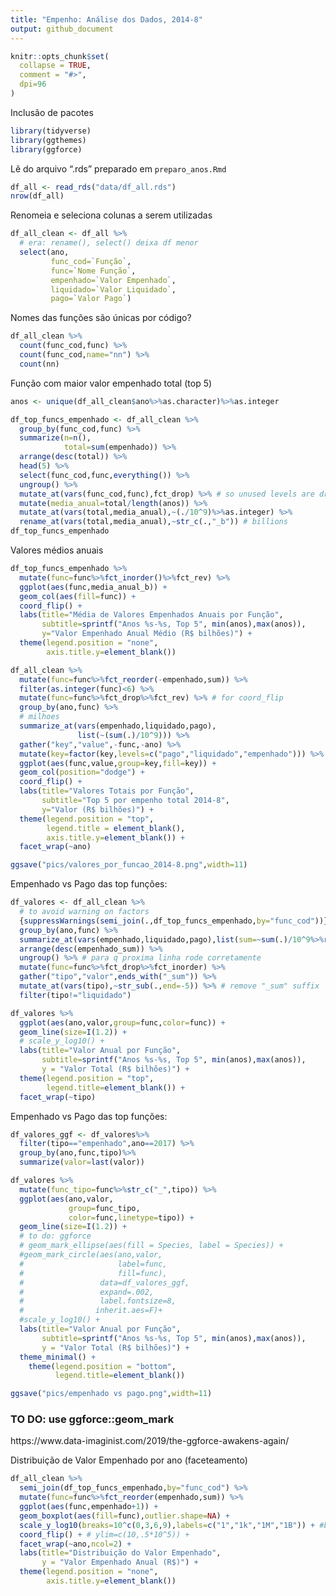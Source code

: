 ---
title: "Empenho: Análise dos Dados, 2014-8"
output: github_document
---

```{r,echo=F}
knitr::opts_chunk$set(
  collapse = TRUE,
  comment = "#>",
  dpi=96
)
```

Inclusão de pacotes

```{r setup,message=F}
library(tidyverse)
library(ggthemes)
library(ggforce)
```

Lê do arquivo ".rds" preparado em `preparo_anos.Rmd`

```{r,cache=T}
df_all <- read_rds("data/df_all.rds")
nrow(df_all)
```

Renomeia e seleciona colunas a serem utilizadas

```{r}
df_all_clean <- df_all %>%
  # era: rename(), select() deixa df menor
  select(ano,
         func_cod=`Função`,
         func=`Nome Função`,
         empenhado=`Valor Empenhado`,
         liquidado=`Valor Liquidado`,
         pago=`Valor Pago`)
```


Nomes das funções são únicas por código?

```{r,cache=T}
df_all_clean %>%
  count(func_cod,func) %>%
  count(func_cod,name="nn") %>%
  count(nn)
```

Função com maior valor empenhado total (top 5)

```{r,cache=T}
anos <- unique(df_all_clean$ano%>%as.character)%>%as.integer

df_top_funcs_empenhado <- df_all_clean %>%
  group_by(func_cod,func) %>%
  summarize(n=n(),
            total=sum(empenhado)) %>%
  arrange(desc(total)) %>%
  head(5) %>%
  select(func_cod,func,everything()) %>%
  ungroup() %>%
  mutate_at(vars(func_cod,func),fct_drop) %>% # so unused levels are dropped
  mutate(media_anual=total/length(anos)) %>%
  mutate_at(vars(total,media_anual),~(./10^9)%>%as.integer) %>%
  rename_at(vars(total,media_anual),~str_c(.,"_b")) # billions
df_top_funcs_empenhado
```

Valores médios anuais

```{r,cache=T}
df_top_funcs_empenhado %>%
  mutate(func=func%>%fct_inorder()%>%fct_rev) %>%
  ggplot(aes(func,media_anual_b)) +
  geom_col(aes(fill=func)) +
  coord_flip() +
  labs(title="Média de Valores Empenhados Anuais por Função",
       subtitle=sprintf("Anos %s-%s, Top 5", min(anos),max(anos)),
       y="Valor Empenhado Anual Médio (R$ bilhões)") +
  theme(legend.position = "none",
        axis.title.y=element_blank())
```

```{r}
df_all_clean %>%
  mutate(func=func%>%fct_reorder(-empenhado,sum)) %>%
  filter(as.integer(func)<6) %>%
  mutate(func=func%>%fct_drop%>%fct_rev) %>% # for coord_flip
  group_by(ano,func) %>%
  # milhoes
  summarize_at(vars(empenhado,liquidado,pago),
               list(~(sum(.)/10^9))) %>%
  gather("key","value",-func,-ano) %>%
  mutate(key=factor(key,levels=c("pago","liquidado","empenhado"))) %>%
  ggplot(aes(func,value,group=key,fill=key)) +
  geom_col(position="dodge") +
  coord_flip() +
  labs(title="Valores Totais por Função",
       subtitle="Top 5 por empenho total 2014-8",
       y="Valor (R$ bilhões)") +
  theme(legend.position = "top",
        legend.title = element_blank(),
        axis.title.y=element_blank()) +
  facet_wrap(~ano)
```

```{r,eval=F,include=F}
ggsave("pics/valores_por_funcao_2014-8.png",width=11)
```


Empenhado vs Pago das top funções:

```{r,cache=T,message=F}
df_valores <- df_all_clean %>%
  # to avoid warning on factors
  {suppressWarnings(semi_join(.,df_top_funcs_empenhado,by="func_cod"))}%>%
  group_by(ano,func) %>%
  summarize_at(vars(empenhado,liquidado,pago),list(sum=~sum(.)/10^9%>%round(1))) %>%
  arrange(desc(empenhado_sum)) %>%
  ungroup() %>% # para q proxima linha rode corretamente
  mutate(func=func%>%fct_drop%>%fct_inorder) %>%
  gather("tipo","valor",ends_with("_sum")) %>%
  mutate_at(vars(tipo),~str_sub(.,end=-5)) %>% # remove "_sum" suffix
  filter(tipo!="liquidado")

df_valores %>%
  ggplot(aes(ano,valor,group=func,color=func)) +
  geom_line(size=I(1.2)) +
  # scale_y_log10() +
  labs(title="Valor Anual por Função",
       subtitle=sprintf("Anos %s-%s, Top 5", min(anos),max(anos)),
       y = "Valor Total (R$ bilhões)") +
  theme(legend.position = "top",
        legend.title=element_blank()) +
  facet_wrap(~tipo)
```

Empenhado vs Pago das top funções:

```{r,cache=T,message=F}
df_valores_ggf <- df_valores%>%
  filter(tipo=="empenhado",ano==2017) %>%
  group_by(ano,func,tipo)%>%
  summarize(valor=last(valor))

df_valores %>%
  mutate(func_tipo=func%>%str_c("_",tipo)) %>%
  ggplot(aes(ano,valor,
             group=func_tipo,
             color=func,linetype=tipo)) +
  geom_line(size=I(1.2)) +
  # to do: ggforce
  # geom_mark_ellipse(aes(fill = Species, label = Species)) +
  #geom_mark_circle(aes(ano,valor,
  #                     label=func,
  #                     fill=func),
  #                 data=df_valores_ggf,
  #                 expand=.002,
  #                 label.fontsize=8,
  #                inherit.aes=F)+
  #scale_y_log10() +
  labs(title="Valor Anual por Função",
       subtitle=sprintf("Anos %s-%s, Top 5", min(anos),max(anos)),
       y = "Valor Total (R$ bilhões)") +
  theme_minimal() +
    theme(legend.position = "bottom",
          legend.title=element_blank())
```

```{r}
ggsave("pics/empenhado vs pago.png",width=11)
```

### TO DO: use ggforce::geom_mark
https://www.data-imaginist.com/2019/the-ggforce-awakens-again/

Distribuição de Valor Empenhado por ano (faceteamento)

```{r,cache=T,message=F}
df_all_clean %>%
  semi_join(df_top_funcs_empenhado,by="func_cod") %>%
  mutate(func=func%>%fct_reorder(empenhado,sum)) %>%
  ggplot(aes(func,empenhado+1)) +
  geom_boxplot(aes(fill=func),outlier.shape=NA) +
  scale_y_log10(breaks=10^c(0,3,6,9),labels=c("1","1k","1M","1B")) + #breaks=10^(1:5),labels=10^(1:5)%>%as.integer) +
  coord_flip() + # ylim=c(10,.5*10^5)) +
  facet_wrap(~ano,ncol=2) +
  labs(title="Distribuição do Valor Empenhado",
       y = "Valor Empenhado Anual (R$)") +
  theme(legend.position = "none",
        axis.title.y=element_blank())
```

